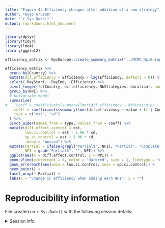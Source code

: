 ```yaml
---
title: "Figure 4: Efficiency changes after addition of a new strategy"
author: "Hugo Gruson"
date: "`r Sys.Date()`"
output: rmarkdown::html_document
---
```


```r
library(dplyr)
library(tidyr)
library(lme4)
library(ggplot2)
```

```r
efficiency_matrix <- NpiEurope::create_summary_matrix("../MCMC_NpiEurope")
```

```r
efficiency_matrix %>%
  group_by(Country) %>%
  mutate(dif.efficiency = Efficiency - lag(Efficiency, default = 0)) %>%
  select(-DayStart, -DayEnd, -Efficiency) %>%
  pivot_longer(!c(Country, dif.efficiency, NbStrategies, duration), names_to = "NPI") %>%
  group_by(NPI) %>%
  # Univariate model
  summarise(
#    coeff = coefficients(summary(lmer(dif.efficiency ~ NbStrategies + GDP + duration + value + (1 | Country), data = cur_data())))[5, c(1, 2)],
    coeff = coefficients(summary(lmer(dif.efficiency ~ value + (1 | Country), data = cur_data())))[2, c(1, 2)],
    type = c("est", "sd")
  ) %>%
  pivot_wider(names_from = type, values_from = coeff) %>%
  mutate(diff.effect.control = est,
         low.ci.control = est - 1.96 * sd,
         up.ci.control = est + 1.96 * sd,
         .keep = "unused") %>%
  mutate(Partial = ifelse(grepl("Partial$", NPI), "Partial", "Complete"),
         NPI = gsub("Partial$", "", NPI)) %>%
  ggplot(aes(x = diff.effect.control, y = NPI)) +
  geom_vline(xintercept = 0, color = "darkred", size = 1, linetype = "dashed") +
  geom_errorbarh(aes(xmin = low.ci.control, xmax = up.ci.control)) +
  geom_point() +
  facet_wrap(~ Partial) +
  labs(x = "Change in efficiency when adding each NPI", y = "")
```

# Reproducibility information

File created on `r Sys.Date()` with the following session details:

<details>
<summary>Session info</summary>

```r
sessionInfo()
```

</details>
